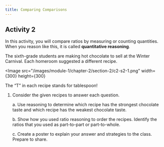 ```yaml
---
title: Comparing Comparisons
---
```


## Activity 2

In this activity, you will compare ratios by measuring or counting quantities. When you reason like this, it is called **quantitative reasoning**.

<Scenario>
The sixth-grade students are making hot chocolate to sell at the Winter Carnival. Each homeroom suggested a different recipe.

<Image
  src="/images/module-1/chapter-2/section-2/c2-s2-1.png"
  width={300}
  height={300}
></Image>
The “T” in each recipe stands for tablespoon!
</Scenario>

1. Consider the given recipes to answer each question.

    a. Use reasoning to determine which recipe has the strongest chocolate taste and which recipe has the weakest chocolate taste.
    
    b. Show how you used ratio reasoning to order the recipes. Identify the ratios that you used as part-to-part or part-to-whole.
    
    c. Create a poster to explain your answer and strategies to the class. Prepare to share.
